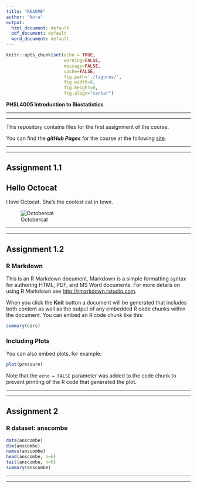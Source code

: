 ```yaml
---
title: "README"
author: "Nora"
output:
  html_document: default
  pdf_document: default
  word_document: default
---
```


```r
knitr::opts_chunk$set(echo = TRUE,
                      warning=FALSE,
                      message=FALSE,
                      cache=FALSE,
                      fig.path='./figures/',
                      fig.width=8,
                      fig.height=8,
                      fig.align="center")
```

**PHSL4005 Introduction to Biostatistics**

***
***
This repository contains files for the first assignment of the course.
        
You can find the _**gitHub Pages**_ for the course at the following [site](https://kamermanpr.github.io/PHSL4005-introductory-biostats.git).

***
***

## Assignment 1.1

## Hello Octocat  

I love Octocat. She's the coolest cat in town.

![Octobercat](figures/oktobercat.png)


***
***

## Assignment 1.2

### R Markdown

This is an R Markdown document. Markdown is a simple formatting syntax for authoring HTML, PDF, and MS Word documents. For more details on using R Markdown see <http://rmarkdown.rstudio.com>.

When you click the **Knit** button a document will be generated that includes both content as well as the output of any embedded R code chunks within the document. You can embed an R code chunk like this:

```r
summary(cars)
```

### Including Plots

You can also embed plots, for example:

```r
plot(pressure)
```

Note that the `echo = FALSE` parameter was added to the code chunk to prevent printing of the R code that generated the plot.

***
***

## Assignment 2

### R dataset: anscombe

```r
data(anscombe)
dim(anscombe)
names(anscombe)
head(anscombe, n=6)
tail(anscombe, n=6)
summary(anscombe)

```


***
***